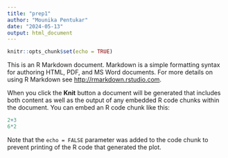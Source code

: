 ```yaml
---
title: "prep1"
author: "Mounika Pentukar"
date: "2024-05-13"
output: html_document
---
```


```r
knitr::opts_chunk$set(echo = TRUE)
```


This is an R Markdown document. Markdown is a simple formatting syntax for authoring HTML, PDF, and MS Word documents. For more details on using R Markdown see <http://rmarkdown.rstudio.com>.

When you click the **Knit** button a document will be generated that includes both content as well as the output of any embedded R code chunks within the document. You can embed an R code chunk like this:



```r
2+3
6*2
```

Note that the `echo = FALSE` parameter was added to the code chunk to prevent printing of the R code that generated the plot.

